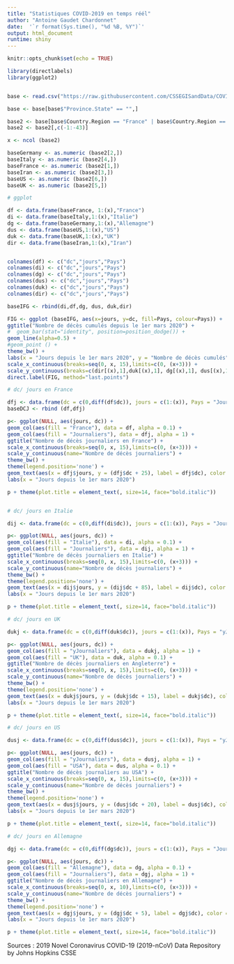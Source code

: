 ```yaml
---
title: "Statistiques COVID-2019 en temps réél"
author: "Antoine Gaudet Chardonnet"
date:  '`r format(Sys.time(), "%d %B, %Y")`'
output: html_document
runtime: shiny
---
```


```r
knitr::opts_chunk$set(echo = TRUE)
```

```r

library(directlabels)
library(ggplot2)


base <- read.csv("https://raw.githubusercontent.com/CSSEGISandData/COVID-19/master/csse_covid_19_data/csse_covid_19_time_series/time_series_covid19_deaths_global.csv")

base <- base[base$"Province.State" == "",]

base2 <- base[base$Country.Region == "France" | base$Country.Region == "Italy" | base$Country.Region == "Germany" | base$Country.Region == "Iran" | base$Country.Region == "US" | base$Country.Region == "United Kingdom",]
base2 <- base2[,c(-1:-43)]

x <- ncol (base2)

baseGermany <- as.numeric (base2[2,])
baseItaly <- as.numeric (base2[4,])
baseFrance <- as.numeric (base2[1,])
baseIran <- as.numeric (base2[3,])
baseUS <- as.numeric (base2[6,])
baseUK <- as.numeric (base2[5,])

# ggplot

df <- data.frame(baseFrance, 1:(x),"France")
di <- data.frame(baseItaly,1:(x),"Italie")
dg <- data.frame(baseGermany,1:(x),"Allemagne")
dus <- data.frame(baseUS,1:(x),"US")
duk <- data.frame(baseUK,1:(x),"UK")
dir <- data.frame(baseIran,1:(x),"Iran")


colnames(df) <- c("dc","jours","Pays")
colnames(di) <- c("dc","jours","Pays")
colnames(dg) <- c("dc","jours","Pays")
colnames(dus) <- c("dc","jours","Pays")
colnames(duk) <- c("dc","jours","Pays")
colnames(dir) <- c("dc","jours","Pays")

baseIFG <- rbind(di,df,dg, dus, duk,dir)

FIG <- ggplot (baseIFG, aes(x=jours, y=dc, fill=Pays, colour=Pays)) +
ggtitle("Nombre de décès cumulés depuis le 1er mars 2020") +
#  geom_bar(stat="identity", position=position_dodge()) +
geom_line(alpha=0.5) +
#geom_point () +
theme_bw() +
labs(x = "Jours depuis le 1er mars 2020", y = "Nombre de décès cumulés") +
scale_x_continuous(breaks=seq(0, x, 15),limits=c(0, (x+3))) + 
scale_y_continuous(breaks=c(dir[(x),1],duk[(x),1], dg[(x),1], dus[(x),1], di[(x),1], df[(x),1])) 
direct.label(FIG, method="last.points") 

# dc/ jours en France

dfj <- data.frame(dc = c(0,diff(df$dc)), jours = c(1:(x)), Pays = "Journaliers")
baseDCJ <- rbind (df,dfj)

p<- ggplot(NULL, aes(jours, dc)) + 
geom_col(aes(fill = "France"), data = df, alpha = 0.1) +
geom_col(aes(fill = "Journaliers"), data = dfj, alpha = 1) +
ggtitle("Nombre de décès journaliers en France") +
scale_x_continuous(breaks=seq(0, x, 15),limits=c(0, (x+3))) + 
scale_y_continuous(name="Nombre de décès journaliers") +
theme_bw() +
theme(legend.position='none') +
geom_text(aes(x = dfj$jours, y = (dfj$dc + 25), label = dfj$dc), color = "black", size = 2.5) +
labs(x = "Jours depuis le 1er mars 2020")

p + theme(plot.title = element_text(, size=14, face="bold.italic")) 


# dc/ jours en Italie

dij <- data.frame(dc = c(0,diff(di$dc)), jours = c(1:(x)), Pays = "Journaliers")

p<- ggplot(NULL, aes(jours, dc)) + 
geom_col(aes(fill = "Italie"), data = di, alpha = 0.1) +
geom_col(aes(fill = "Journaliers"), data = dij, alpha = 1) +
ggtitle("Nombre de décès journaliers en Italie") +
scale_x_continuous(breaks=seq(0, x, 15),limits=c(0, (x+3))) + 
scale_y_continuous(name="Nombre de décès journaliers") +
theme_bw() +
theme(legend.position='none') +
geom_text(aes(x = dij$jours, y = (dij$dc + 85), label = dij$dc), color = "black", size = 2.5) +
labs(x = "Jours depuis le 1er mars 2020")

p + theme(plot.title = element_text(, size=14, face="bold.italic")) 

# dc/ jours en UK

dukj <- data.frame(dc = c(0,diff(duk$dc)), jours = c(1:(x)), Pays = "yJournaliers")

p<- ggplot(NULL, aes(jours, dc)) + 
geom_col(aes(fill = "yJournaliers"), data = dukj, alpha = 1) +
geom_col(aes(fill = "UK"), data = duk, alpha = 0.1) +
ggtitle("Nombre de décès journaliers en Angleterre") +
scale_x_continuous(breaks=seq(0, x, 15),limits=c(0, (x+3))) + 
scale_y_continuous(name="Nombre de décès journaliers") +
theme_bw() +
theme(legend.position='none') +
geom_text(aes(x = dukj$jours, y = (dukj$dc + 15), label = dukj$dc), color = "black", size = 2.5) +
labs(x = "Jours depuis le 1er mars 2020")

p + theme(plot.title = element_text(, size=14, face="bold.italic")) 

# dc/ jours en US

dusj <- data.frame(dc = c(0,diff(dus$dc)), jours = c(1:(x)), Pays = "yJournaliers")

p<- ggplot(NULL, aes(jours, dc)) + 
geom_col(aes(fill = "yJournaliers"), data = dusj, alpha = 1) +
geom_col(aes(fill = "USA"), data = dus, alpha = 0.1) +
ggtitle("Nombre de décès journaliers au USA") +
scale_x_continuous(breaks=seq(0, x, 15),limits=c(0, (x+3))) + 
scale_y_continuous(name="Nombre de décès journaliers") +
theme_bw() +
theme(legend.position='none') +
geom_text(aes(x = dusj$jours, y = (dusj$dc + 20), label = dusj$dc), color = "black", size = 2.5) +
labs(x = "Jours depuis le 1er mars 2020")

p + theme(plot.title = element_text(, size=14, face="bold.italic"))

# dc/ jours en Allemagne

dgj <- data.frame(dc = c(0,diff(dg$dc)), jours = c(1:(x)), Pays = "Journaliers")

p<- ggplot(NULL, aes(jours, dc)) + 
geom_col(aes(fill = "Allemagne"), data = dg, alpha = 0.1) +
geom_col(aes(fill = "Journaliers"), data = dgj, alpha = 1) +
ggtitle("Nombre de décès journaliers en Allemagne") +
scale_x_continuous(breaks=seq(0, x, 10),limits=c(0, (x+3))) + 
scale_y_continuous(name="Nombre de décès journaliers") +
theme_bw() +
theme(legend.position='none') +
geom_text(aes(x = dgj$jours, y = (dgj$dc + 5), label = dgj$dc), color = "black", size = 2.5) +
labs(x = "Jours depuis le 1er mars 2020")

p + theme(plot.title = element_text(, size=14, face="bold.italic"))

```

Sources : 2019 Novel Coronavirus COVID-19 (2019-nCoV) Data Repository by Johns Hopkins CSSE


